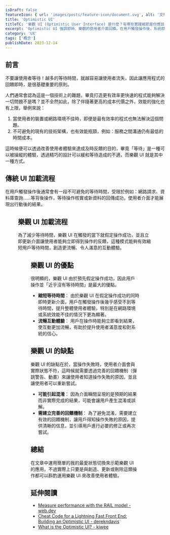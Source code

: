 ```yaml
---
isDraft: false
featureIcon: { url: 'images/posts/feature-icon/document.svg', alt: '文件符號' }
title: 'Optimistic UI'
titleTC: '樂觀 UI (Optimistic User Interface) 是什麼？有哪些實踐細節是你應該注意的？'
excerpt: 'Optimistic UI 強調即時、樂觀的使用者介面回饋。在用戶觸發操作後，系統即時假定成功，迅速更新介面，提升使用者體驗。這種方法有效縮短用戶等待時間，創造更流暢、令人滿意的互動體驗。'
category: 'UX'
tags: ['概念']
publishDate: 2023-12-14
---
```


## 前言

不要讓使用者等待！越多的等待時間，就越容易讓使用者流失，因此讓應用程式的回饋即時，是很基礎重要的原則。

人們通常會認為這是一個技術上的難題，畢竟打造更有效率更快速的程式能夠解決一切問題不是嗎？並不全然如此，除了伴隨著更高的成本代價之外，效能的強化也有上限，舉例來說：

1. 當使用者的裝置或網路環境不佳時，即便是最有效率的程式也無法解決這個問題。
2. 不可避免的現有的技術架構，也有效能瓶頸，例如：服務之間溝通仍有最低的時間成本。

這時候便可以透過改善使用者體驗來達成及時反饋的目的，畢竟「等待」是一種可以被操縱的體驗，透過精巧的設計可以緩和等待造成的不適，而樂觀 UI 就是其中一種方式。

## 傳統 UI 加載流程

在用戶觸發操作後通常會有一段不可避免的等待時間，受限於例如：網路請求、資料庫查詢……等背後操作，等待操作核實或新資料的回傳成功，使用者介面才能展現出行動後的結果。

<Figure
  width="600"
  height="300"
  loading="lazy"
  src="images/posts/optimistic-ui/loading-ui.svg"
  alt="一般 UI 加載流程"
/>

## 樂觀 UI 加載流程

為了減少等待時間，樂觀 UI 在觸發的當下就假定操作成功，並且立即更新介面讓使用者能夠立即得到操作的反饋，這種模式能夠有效縮短用戶等待時間，創造更流暢、令人滿意的互動體驗。

<Figure
  width="600"
  height="300"
  loading="lazy"
  src="images/posts/optimistic-ui/optimistic-ui.svg"
  alt="樂觀 UI 加載流程"
/>

## 樂觀 UI 的優點

很明顯的，樂觀 UI 由於預先假定操作成功，因此用戶操作並「近乎沒有等待時間」是最大的優點。

- **縮短等待時間**： 由於樂觀 UI 在假定操作成功的同時即時更新介面，用戶在觸發操作後幾乎感受不到等待時間，提升整體使用者體驗，特別是在網路環境或系統效能不佳的情況下更為顯著。
- **流暢互動體驗**： 用戶在操作時能夠立即看到結果，使互動更加流暢，有助於提升使用者滿意度和對系統的信心。

## 樂觀 UI 的缺點

樂觀 UI 的缺點在於，當操作失敗時，使用者介面會與實際狀態不符，這時候就需要透過完善的回饋機制（彈跳警告、動畫）來讓使用者知道操作失敗的原因，並且讓使用者可以重新嘗試。

- **可能引起混淆**： 因為介面瞬間呈現的是預期的結果而非實際完成的結果，可能會讓用戶產生混淆或誤解。
- **需建立完善的回饋機制**： 為了避免混淆，需要建立有效的回饋機制，讓用戶得知操作失敗的原因，提供清晰的信息，並引導用戶進行必要的修正或再次嘗試。

## 總結

在文章中運用簡單的我的最愛狀態切換來示範樂觀 UI 的應用，不過實際上只要是與創造、更新或刪除這類操作都可以斟酌運用樂觀 UI 來改善使用者體驗。

## 延伸閱讀

- [Measure performance with the RAIL model - web.dev](https://web.dev/articles/rail?hl=en)
- [Cheat Code for a Lightning Fast Front End: Building an Optimistic UI - derekndavis](https://derekndavis.com/posts/lightning-fast-front-end-build-optimistic-ui)
- [What is the Optimistic UI? - kiwee](https://kiwee.eu/blog/what-is-the-optimistic-ui/)
